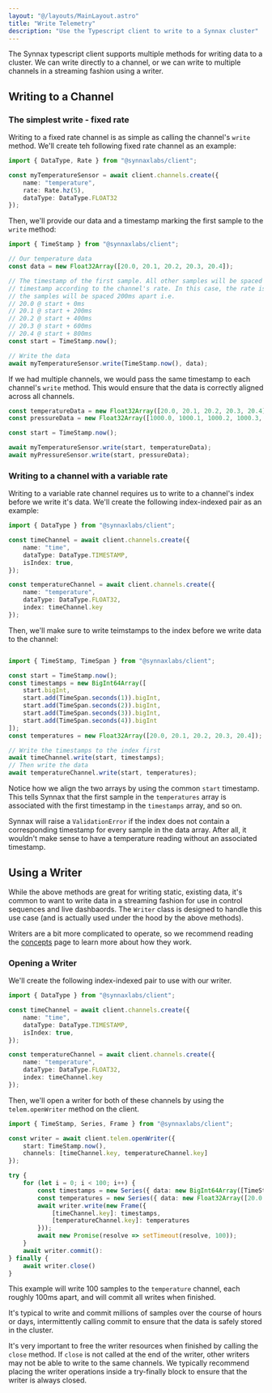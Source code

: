 ```yaml
---
layout: "@/layouts/MainLayout.astro"
title: "Write Telemetry"
description: "Use the Typescript client to write to a Synnax cluster"
---
```


The Synnax typescript client supports multiple methods for writing data to a cluster. We
can write directly to a channel, or we can write to multiple channels in a streaming
fashion using a writer.

## Writing to a Channel

### The simplest write - fixed rate

Writing to a fixed rate channel is as simple as calling the channel's `write` method.
We'll create teh following fixed rate channel as an example:

```typescript
import { DataType, Rate } from "@synnaxlabs/client";

const myTemperatureSensor = await client.channels.create({
    name: "temperature",
    rate: Rate.hz(5),
    dataType: DataType.FLOAT32
});
```

Then, we'll provide our data and a timestamp marking the first sample to the `write`
method:

```typescript
import { TimeStamp } from "@synnaxlabs/client";

// Our temperature data
const data = new Float32Array([20.0, 20.1, 20.2, 20.3, 20.4]);

// The timestamp of the first sample. All other samples will be spaced from this
// timestamp according to the channel's rate. In this case, the rate is 5Hz, so
// the samples will be spaced 200ms apart i.e.
// 20.0 @ start + 0ms
// 20.1 @ start + 200ms
// 20.2 @ start + 400ms
// 20.3 @ start + 600ms
// 20.4 @ start + 800ms
const start = TimeStamp.now();

// Write the data
await myTemperatureSensor.write(TimeStamp.now(), data);
```

If we had multiple channels, we would pass the same timestamp to each channel's `write`
method. This would ensure that the data is correctly aligned across all channels.

```typescript
const temperatureData = new Float32Array([20.0, 20.1, 20.2, 20.3, 20.4]);
const pressureData = new Float32Array([1000.0, 1000.1, 1000.2, 1000.3, 1000.4]);

const start = TimeStamp.now();

await myTemperatureSensor.write(start, temperatureData);
await myPressureSensor.write(start, pressureData);
```

### Writing to a channel with a variable rate

Writing to a variable rate channel requires us to write to a channel's index before 
we write it's data. We'll create the following index-indexed pair as an example:

```typescript
import { DataType } from "@synnaxlabs/client";

const timeChannel = await client.channels.create({
    name: "time",
    dataType: DataType.TIMESTAMP,
    isIndex: true,
});

const temperatureChannel = await client.channels.create({
    name: "temperature",
    dataType: DataType.FLOAT32,
    index: timeChannel.key
});
```

Then, we'll make sure to write teimstamps to the index before we write data to the
channel:

```typescript

import { TimeStamp, TimeSpan } from "@synnaxlabs/client";

const start = TimeStamp.now();
const timestamps = new BigInt64Array([
    start.bigInt,
    start.add(TimeSpan.seconds(1)).bigInt,
    start.add(TimeSpan.seconds(2)).bigInt,
    start.add(TimeSpan.seconds(3)).bigInt,
    start.add(TimeSpan.seconds(4)).bigInt
]);
const temperatures = new Float32Array([20.0, 20.1, 20.2, 20.3, 20.4]);

// Write the timestamps to the index first
await timeChannel.write(start, timestamps);
// Then write the data
await temperatureChannel.write(start, temperatures);
```

Notice how we align the two arrays by using the common `start` timestamp. This tells
Synnax that the first sample in the `temperatures`  array is associated with the first
timestamp in the `timestamps` array, and so on.

Synnax will raise a `ValidationError` if the index does not contain a corresponding
timestamp for every sample in the data array. After all, it wouldn't make sense to have
a temperature reading without an associated timestamp.

## Using a Writer

While the above methods are great for writing static, existing data, it's common to want 
to write data in a streaming fashion for use in control sequences and live dashbaords.
The `Writer` class is designed to handle this use case (and is actually used under the hood
by the above methods).

Writers are a bit more complicated to operate, so we recommend reading the [concepts](/concepts/write-domains#transactions) page to learn more about
how they work.

### Opening a Writer

We'll create the following index-indexed pair to use with our writer.

```typescript
import { DataType } from "@synnaxlabs/client";

const timeChannel = await client.channels.create({
    name: "time",
    dataType: DataType.TIMESTAMP,
    isIndex: true,
});

const temperatureChannel = await client.channels.create({
    name: "temperature",
    dataType: DataType.FLOAT32,
    index: timeChannel.key
});
```

Then, we'll open a writer for both of these channels by using the `telem.openWriter`
method on the client.

```typescript
import { TimeStamp, Series, Frame } from "@synnaxlabs/client";

const writer = await client.telem.openWriter({
    start: TimeStamp.now(),
    channels: [timeChannel.key, temperatureChannel.key]
});

try {
    for (let i = 0; i < 100; i++) {
        const timestamps = new Series({ data: new BigInt64Array([TimeStamp.now().valueOf()]) });
        const temperatures = new Series({ data: new Float32Array([20.0 + i]) });
        await writer.write(new Frame({
            [timeChannel.key]: timestamps,
            [temperatureChannel.key]: temperatures
        }));
        await new Promise(resolve => setTimeout(resolve, 100));
    }
    await writer.commit():
} finally {
    await writer.close()
}
```

This example will write 100 samples to the `temperature` channel, each roughly 100ms 
apart, and will commit all writes when finished.

It's typical to write and commit millions of samples over the course of hours or days,
intermittently calling commit to ensure that the data is safely stored in the cluster.

It's very important to free the writer resources when finished by calling the `close`
method. If `close` is not called at the end of the writer, other writers may not 
be able to write to the same channels. We typically recommend placing the writer operations
inside a try-finally block to ensure that the writer is always closed.

